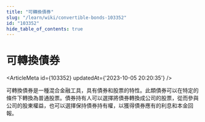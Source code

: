 ```yaml
---
title: "可轉換債券"
slug: "/learn/wiki/convertible-bonds-103352"
id: "103352"
hide_table_of_contents: true
---
```



# 可轉換債券

<ArticleMeta id={103352} updatedAt={'2023-10-05 20:20:35'} />
<div className='border-solid border-b border-t-0 my-4 border-[var(--ifm-color-gray-300)]' />

可轉換債券是一種混合金融工具，具有債券和股票的特性。此類債券可以在特定的條件下轉換為普通股票。債券持有人可以選擇將債券轉換成公司的股票，從而參與公司的股東權益，也可以選擇保持債券持有權，以獲得債券應有的利息和本金回報。
